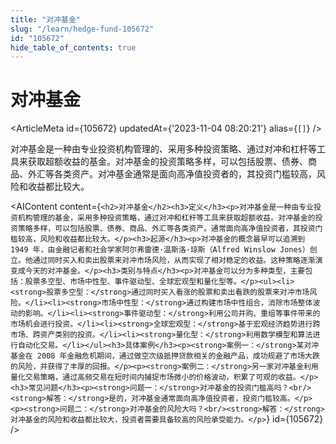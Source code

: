 ```yaml
---
title: "对冲基金"
slug: "/learn/hedge-fund-105672"
id: "105672"
hide_table_of_contents: true
---
```



# 对冲基金

<ArticleMeta id={105672} updatedAt={'2023-11-04 08:20:21'} alias={`[]`} />
<div className='border-solid border-b border-t-0 my-4 border-[var(--ifm-color-gray-300)]' />

对冲基金是一种由专业投资机构管理的、采用多种投资策略、通过对冲和杠杆等工具来获取超额收益的基金。对冲基金的投资策略多样，可以包括股票、债券、商品、外汇等各类资产。对冲基金通常是面向高净值投资者的，其投资门槛较高，风险和收益都比较大。

<AIContent content={`<h2>对冲基金</h2><h3>定义</h3><p>对冲基金是一种由专业投资机构管理的基金，采用多种投资策略，通过对冲和杠杆等工具来获取超额收益。对冲基金的投资策略多样，可以包括股票、债券、商品、外汇等各类资产。通常面向高净值投资者，其投资门槛较高，风险和收益都比较大。</p><h3>起源</h3><p>对冲基金的概念最早可以追溯到 1949 年，由金融记者和社会学家阿尔弗雷德·温斯洛·琼斯（Alfred Winslow Jones）创立。他通过同时买入和卖出股票来对冲市场风险，从而实现了相对稳定的收益。这种策略逐渐演变成今天的对冲基金。</p><h3>类别与特点</h3><p>对冲基金可以分为多种类型，主要包括：股票多空型、市场中性型、事件驱动型、全球宏观型和量化型等。</p><ul><li><strong>股票多空型：</strong>通过同时买入看涨的股票和卖出看跌的股票来对冲市场风险。</li><li><strong>市场中性型：</strong>通过构建市场中性组合，消除市场整体波动的影响。</li><li><strong>事件驱动型：</strong>利用公司并购、重组等事件带来的市场机会进行投资。</li><li><strong>全球宏观型：</strong>基于宏观经济趋势进行跨市场、跨资产类别的投资。</li><li><strong>量化型：</strong>利用数学模型和算法进行自动化交易。</li></ul><h3>具体案例</h3><p><strong>案例一：</strong>某对冲基金在 2008 年金融危机期间，通过做空次级抵押贷款相关的金融产品，成功规避了市场大跌的风险，并获得了丰厚的回报。</p><p><strong>案例二：</strong>另一家对冲基金利用量化交易策略，通过高频交易在短时间内捕捉市场微小的价格波动，积累了可观的收益。</p><h3>常见问题</h3><p><strong>问题一：</strong>对冲基金的投资门槛高吗？<br/><strong>解答：</strong>是的，对冲基金通常面向高净值投资者，投资门槛较高。</p><p><strong>问题二：</strong>对冲基金的风险大吗？<br/><strong>解答：</strong>对冲基金的风险和收益都比较大，投资者需要具备较高的风险承受能力。</p>`} id={105672} />
